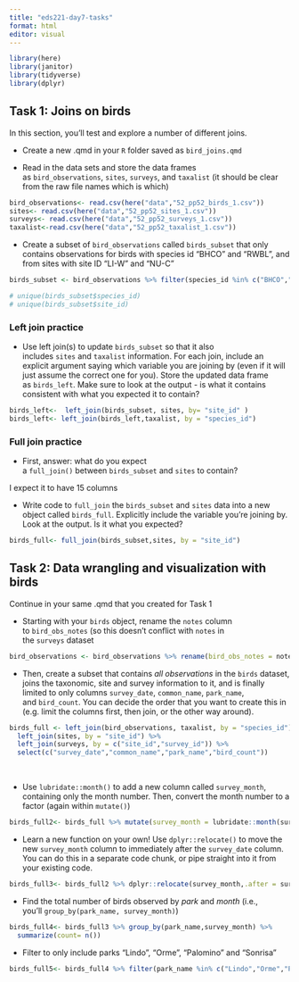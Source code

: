 ```yaml
---
title: "eds221-day7-tasks"
format: html
editor: visual
---
```


```r
library(here)
library(janitor)
library(tidyverse)
library(dplyr)
```

## **Task 1: Joins on birds**

In this section, you'll test and explore a number of different joins.

-   Create a new .qmd in your `R` folder saved as `bird_joins.qmd`

-   Read in the data sets and store the data frames as `bird_observations`, `sites`, `surveys`, and `taxalist` (it should be clear from the raw file names which is which)

```r
bird_observations<- read.csv(here("data","52_pp52_birds_1.csv"))
sites<- read.csv(here("data","52_pp52_sites_1.csv"))
surveys<- read.csv(here("data","52_pp52_surveys_1.csv"))
taxalist<-read.csv(here("data","52_pp52_taxalist_1.csv"))
```

-   Create a subset of `bird_observations` called `birds_subset` that only contains observations for birds with species id "BHCO" and "RWBL", and from sites with site ID "LI-W" and "NU-C"

```r
birds_subset <- bird_observations %>% filter(species_id %in% c("BHCO","RWBL"), site_id %in% c("LI-W", "NU-C"))

# unique(birds_subset$species_id)
# unique(birds_subset$site_id)
```

### **Left join practice**

-   Use left join(s) to update `birds_subset` so that it also includes `sites` and `taxalist` information. For each join, include an explicit argument saying which variable you are joining by (even if it will just assume the correct one for you). Store the updated data frame as `birds_left`. Make sure to look at the output - is what it contains consistent with what you expected it to contain?

```r
birds_left<-  left_join(birds_subset, sites, by= "site_id" )
birds_left<- left_join(birds_left,taxalist, by = "species_id")
```

### **Full join practice**

-   First, answer: what do you expect a `full_join()` between `birds_subset` and `sites` to contain?

I expect it to have 15 columns

-   Write code to `full_join` the `birds_subset` and `sites` data into a new object called `birds_full`. Explicitly include the variable you're joining by. Look at the output. Is it what you expected?

```r
birds_full<- full_join(birds_subset,sites, by = "site_id")
```

## **Task 2: Data wrangling and visualization with birds**

Continue in your same .qmd that you created for Task 1

-   Starting with your `birds` object, rename the `notes` column to `bird_obs_notes` (so this doesn't conflict with `notes` in the `surveys` dataset

```r
bird_observations <- bird_observations %>% rename(bird_obs_notes = notes)
```

-   Then, create a subset that contains *all observations* in the `birds` dataset, joins the taxonomic, site and survey information to it, and is finally limited to only columns `survey_date`, `common_name`, `park_name`, and `bird_count`. You can decide the order that you want to create this in (e.g. limit the columns first, then join, or the other way around).

```r
birds_full <- left_join(bird_observations, taxalist, by = "species_id") %>% 
  left_join(sites, by = "site_id") %>% 
  left_join(surveys, by = c("site_id","survey_id")) %>% 
  select(c("survey_date","common_name","park_name","bird_count"))
```

\

-   Use `lubridate::month()` to add a new column called `survey_month`, containing only the month number. Then, convert the month number to a factor (again within `mutate()`)

```r
birds_full2<- birds_full %>% mutate(survey_month = lubridate::month(survey_date))
```

-   Learn a new function on your own! Use `dplyr::relocate()` to move the new `survey_month` column to immediately after the `survey_date` column. You can do this in a separate code chunk, or pipe straight into it from your existing code.

```r
birds_full3<- birds_full2 %>% dplyr::relocate(survey_month,.after = survey_date)
```

-   Find the total number of birds observed by *park* and *month* (i.e., you'll `group_by(park_name, survey_month)`)

```r
birds_full4<- birds_full3 %>% group_by(park_name,survey_month) %>% 
  summarize(count= n())
```

-   Filter to only include parks "Lindo", "Orme", "Palomino" and "Sonrisa"

```r
birds_full5<- birds_full4 %>% filter(park_name %in% c("Lindo","Orme","Palomino","Sonrisa"))
```
